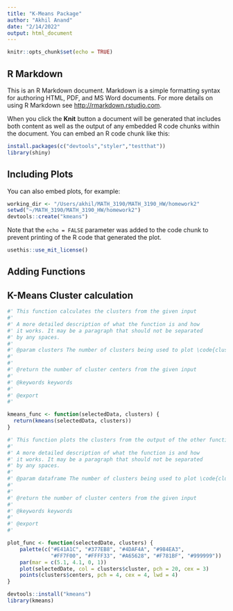 ```yaml
---
title: "K-Means Package"
author: "Akhil Anand"
date: "2/14/2022"
output: html_document
---
```


```r
knitr::opts_chunk$set(echo = TRUE)
```

## R Markdown

This is an R Markdown document. Markdown is a simple formatting syntax for authoring HTML, PDF, and MS Word documents. For more details on using R Markdown see <http://rmarkdown.rstudio.com>.

When you click the **Knit** button a document will be generated that includes both content as well as the output of any embedded R code chunks within the document. You can embed an R code chunk like this:

```r
install.packages(c("devtools","styler","testthat"))
library(shiny)
```

## Including Plots

You can also embed plots, for example:

```r
working_dir <- "/Users/akhil/MATH_3190/MATH_3190_HW/homework2"
setwd("~/MATH_3190/MATH_3190_HW/homework2")
devtools::create("kmeans")
```

Note that the `echo = FALSE` parameter was added to the code chunk to prevent printing of the R code that generated the plot.

```r
usethis::use_mit_license()
```

## Adding Functions
## K-Means Cluster calculation

```r
#' This function calculates the clusters from the given input
#' 
#' A more detailed description of what the function is and how
#' it works. It may be a paragraph that should not be separated
#' by any spaces. 
#'
#' @param clusters The number of clusters being used to plot \code{clusters}
#'
#'
#' @return the number of cluster centers from the given input
#'
#' @keywords keywords
#'
#' @export
#' 

kmeans_func <- function(selectedData, clusters) {
  return(kmeans(selectedData, clusters))
}
```


```r
#' This function plots the clusters from the output of the other function 
#' 
#' A more detailed description of what the function is and how
#' it works. It may be a paragraph that should not be separated
#' by any spaces. 
#'
#' @param dataframe The number of clusters being used to plot \code{clusters}
#'
#'
#' @return the number of cluster centers from the given input
#'
#' @keywords keywords
#'
#' @export
#' 

plot_func <- function(selectedDate, clusters) {
    palette(c("#E41A1C", "#377EB8", "#4DAF4A", "#984EA3",
              "#FF7F00", "#FFFF33", "#A65628", "#F781BF", "#999999"))
    par(mar = c(5.1, 4.1, 0, 1))
    plot(selectedDate, col = clusters$cluster, pch = 20, cex = 3)
    points(clusters$centers, pch = 4, cex = 4, lwd = 4)
}
```


```r
devtools::install("kmeans")
library(kmeans)
```





